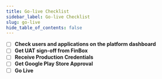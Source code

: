 ```yaml
---
title: Go-live Checklist
sidebar_label: Go-live Checklist
slug: go-live
hide_table_of_contents: false
---
```





* [ ] **Check users and applications on the platform dashboard**
* [ ] **Get UAT sign-off from FinBox**
* [ ] **Receive Production Credentials**
* [ ] **Get Google Play Store Approval**
* [ ] **Go Live**